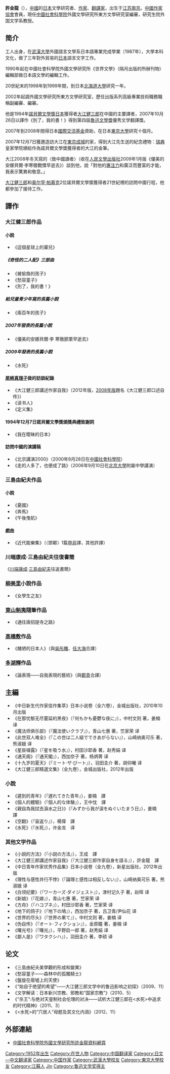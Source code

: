 {{blpunsourced|time=2019-01-10T10:03:16+00:00}}
'''許金龍'''（{{bd|1952年|9月27日}}），[[中國|中國]]的[[日本|日本]]文學研究者、[[作家|作家]]、[[翻譯家|翻譯家]]，出生于[[江苏|江苏]][[南京|南京]]。[[中國作家協會|中國作家協會]]會員，現任[[中國社會科學院|中國社會科學院]]外國文學研究所東方文學研究室編審，研究生院外国文学系教授。

==简介==
工人出身，在[[武漢大學|武漢大學]]外國語言文學系日本語專業完成學業（1987年），大學本科文化，做了三年對外貿易的[[日本|日本]]語言文字工作。

1990年起在中國社會科學院外國文學研究所《世界文學》（隔月出版的所辦刊物）編輯部做日本語文學的編輯工作。

20世紀末的1998年到1999年間，到日本[[北海道大學|北海道大學]]研究一年。

2002年起調外國文學研究所東方文學研究室，歷任出版系列高級專業技術職務職稱副編審、編審。

他是1994年[[諾貝爾文學獎|諾貝爾文學獎]][[日本|日本]]獲得者[[大江健三郎|大江健三郎]]在中國的主要譯者，2007年10月26日以譯作《別了，我的書！》得到第四屆[[魯迅文學獎|魯迅文學獎]]優秀文学翻譯獎。

2007年到2008年間得日本[[國際交流基金|國際交流基金]]資助，在日本[[東京大學|東京大學]]研究十個月。

2007年12月7日獲邀造訪大江在[[東京|東京]][[成城|成城]]的家，得到大江先生送的紀念禮物：[[瑞典|瑞典]]皇家學院頒給作為諾貝爾文學獎獲得者的大江的金筆。

大江2008年冬天寫的〈致中國讀者〉（收在[[人民文學出版社|人民文學出版社]]2009年1月版《優美的安娜貝爾·李寒徹戰慄早逝去》）談到他，說「對他的[[專注力|專注力]]和廣泛而豐富的才能，我表示驚異和敬意。」

[[大江健三郎|大江健三郎]]和[[奥尔罕·帕慕克|奥尔罕·帕慕克]]2位諾貝爾文學獎獲得者21世紀裡的訪問中國行程，他都參加了接待工作。

==譯作==
===大江健三郎作品===
====小說====
*《這個星球上的棄兒》
=====《奇怪的二人配》三部曲=====
*《被偷換的孩子》
*《愁容童子》
*《別了，我的書！》
=====給兒童青少年寫的長篇小說=====
*《兩百年的孩子》
=====2007年發表的長篇小說=====
*《優美的安娜貝爾·李 寒徹颤栗早逝去》
=====2009年發表的長篇小說=====
*《水死》
====[[尾崎真理子|尾崎真理子]]做的訪談紀錄====
*《大江健三郎講述作家自我》（2012年版，[[2008年版|2008年版]]題名《大江健三郎口述自传》）
*《读书人》
*《定义集》
====1994年12月7日諾貝爾文學獎頒獎典禮致謝詞====
*《我在曖昧的日本》
====訪問中國的演講稿====
*《北京講演2000》（2000年9月28日在[[中國社會科學院|中國社會科學院]]）
*《走的人多了，也便成了路》（2006年9月10日在[[北京大學|北京大學]]附屬中學講演）
===三島由紀夫作品===
====小說====
*《憂國》
*《奔馬》
*《午後曳航》
====戲曲====
*《近代能樂集》（〈邯鄲〉1篇[[申非|申非]]譯，其他許譯）
===川端康成·三島由紀夫往復書簡===
《[[川端康成|川端康成]]·[[三島由紀夫|三島由紀夫]]往返書簡》
===[[柳美里|柳美里]]小說作品===
*《女學生之友》
===[[東山魁夷|東山魁夷]]隨筆作品===
*《通往唐招提寺之路》
===[[高橋敷|高橋敷]]作品===
*《醜陋的日本人》（與[[吳彤雕|吳彤雕]]、[[任大海|任大海]]合譯）
===[[多湖輝|多湖輝]]作品===
*《論表現——自我表現的藝術》（與[[鄭青|鄭青]]合譯）

==主編==
*《中日新生代作家佳作集萃》日本小说卷（全六卷），金城出版社，2010年10月出版
*《在那忧郁无尽蔓延的黑夜》（『何もかも憂鬱な夜に』），中村文则 著，姜楠 译
*《魔法师俱乐部》（『魔法使いクラブ』），青山七惠 著，竺家荣 译
*《此世双人难全》（『この世は二人組でできあがらない』），山崎纳奥可乐 著，熊淑娥 译
*《星辰啜露》（『星を吸う水』），村田沙耶香 著，赵秀娟 译
*《通天阁》（『通天閣』），西加奈子 著，杨炳菁 译
*《十九岁的夏天》（『ミート·ザ·びート』），羽田圭介 著，胡仰曦 译
*《大江健三郎精選文集》（全九卷），金城出版社，2012年出版

=== 小說 ===
*《遲到的青年》（『遅れてきた青年』），姜楠　譯
*《個人的體驗》（『個人的な体験』），王中忱　譯
*《親自為我拭去淚水之日》》（『みずから我が涙をぬぐいたまう日』），姜楠　譯
*《空翻》（『宙返り』），楊偉　譯
*《水死》（『水死』），许金龙　译

=== 其他文学作品 ===
*《小說的方法》（『小説の方法』），王成　譯
*《大江健三郎講述作家自我》（『大江健三郎作家自身を語る』），許金龍　譯
*《中日青年作家优秀作品集》日本小说卷（全九卷），新星出版社，2012年出版
*《理性与感性并行不悖》（『論理と感性は相反しない』），山崎纳奥可乐 著，熊淑娥 译
*《白领纪要》（『ワーカーズ·ダイジェスト』），津村记久子 著，赵晖 译
*《新娘》（『花嫁』），青山七惠 著，竺家荣 译
*《方舟》（『ハコブネ』），村田沙耶香 著，竺家荣 译
*《地下的鸽子》（『地下の鳩』），西加奈子 著，吕卫青/尹仙花 译
*《世界的尽头》（『世界の果て』），中村文则 著，姜楠 译
*《伪自传》（『オート·フィクション』），金原瞳 著，姜楠 译
*《曙光号》（『曙光』），平野启一郎 著，赵秀娟 译
*《鄙人是》（『ワタクシハ』），羽田圭介 著，李硕 译

==论文==
*《三島由紀夫美學觀的形成和變異》
*《愁容童子——森林中的孤獨騎士》
*《盤旋在廢墟上的天使》
*《“始自于绝望的希望”——大江健三郎文学中的鲁迅影响之初探》（2009、11）
*《文学解读：日本新兴宗教、邪教和“国家宗教”》（2010、5）
*《“杀王”:与绝对天皇制社会伦理的对决——试析大江健三郎在<水死>中追求的时代精神》（2011、3）
*《<水死>的“穴居人”母题及其文化内涵》（2012、11）

==外部連結==
*[http://foreignliterature.cass.cn/chinese/NewsInfo.asp?NewsId=1711 中國社會科學院外國文學研究所許金龍資料網頁]{{dead link|date=2018年4月 |bot=InternetArchiveBot |fix-attempted=yes }}

{{Normdaten}}
{{DEFAULTSORT:Xu Jinlong}}
[[Category:1952年出生|Category:1952年出生]]
[[Category:在世人物|Category:在世人物]]
[[Category:中国翻译家|Category:中国翻译家]]
[[Category:日文—中文翻译家|Category:日文—中文翻译家]]
[[Category:中国作家|Category:中国作家]]
[[Category:武漢大學校友|Category:武漢大學校友]]
[[Category:東京大學校友|Category:東京大學校友]]
[[Category:江蘇人|Category:江蘇人]]
[[Category:許姓|Jin]]
[[Category:鲁迅文学奖得主|Category:鲁迅文学奖得主]]